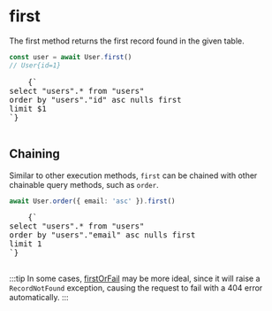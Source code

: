 
# first

The first method returns the first record found in the given table.

```ts
const user = await User.first()
// User{id=1}
```

<RoutesOutput>
  <pre style={{ backgroundColor: 'transparent' }}>
    {`
select "users".* from "users"
order by "users"."id" asc nulls first
limit $1
`}
  </pre>
</RoutesOutput>

## Chaining

Similar to other execution methods, `first` can be chained with other chainable query methods, such as `order`.

```ts
await User.order({ email: 'asc' }).first()
```

<RoutesOutput>
  <pre style={{ backgroundColor: 'transparent' }}>
    {`
select "users".* from "users"
order by "users"."email" asc nulls first
limit 1
`}
  </pre>
</RoutesOutput>

:::tip
In some cases, [firstOrFail](/docs/models/querying/firstOrFail) may be more ideal, since it will raise a `RecordNotFound` exception, causing the request to fail with a 404 error automatically.
:::
